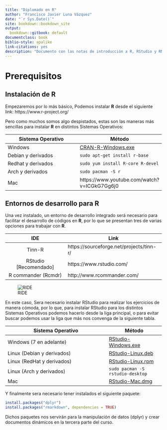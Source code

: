 ```yaml
--- 
title: "Diplomado en R"
author: "Francisco Javier Luna Vázquez"
date: "`r Sys.Date()`"
site: bookdown::bookdown_site 
output: 
  bookdown::gitbook: default
documentclass: book
biblio-style: apalike
link-citations: yes
description: "Documento con las notas de introducción a R, RStudio y RMarkdown"
---
```


# Prerequisitos

## Instalación de R
Empezaremos por lo más básico, Podemos instalar **R** desde el siguiente link: https://www.r-project.org/

Pero como muchos somos algo despistados, estas son las maneras más sencillas para instalar **R** en distintos Sistemas Operativos:

|Sistema Operativo | Método   |
|------------------|----------|
|   Windows        | [CRAN-R-Windows.exe](https://cran.itam.mx/bin/windows/base/R-3.3.3-win.exe)  |
|Debian y derivados|`sudo apt-get install r-base`                           |
|Redhat y derivados| `sudo yum install R-core R-devel`                      |
|Arch y derivados  | `sudo pacman -S r`                                     |
|     Mac          | https://www.youtube.com/watch?v=ICGkG7Gg6j0            |


## Entornos de desarrollo para R

Una vez instalado, un entorno de desarrollo integrado será necesario para facilitar el desarrollo de códigos en **R**, por lo que se presentan tres de varias opciones para trabajar con **R**. 

|       IDE             |  Link     |
|:---------------------:|-----------|
|   Tinn-R              | https://sourceforge.net/projects/tinn-r/ |
|RStudio [Recomendado]  | https://www.rstudio.com/ |
| R commander (Rcmdr)   | http://www.rcommander.com/ |

![RIDE](./assets/images/Rstudio-300x260.png)

En este caso, Sera necesario instalar RStudio para realizar los ejercicios de manera cómoda, por lo que, para instalar RStudio para los distintos Sistemas Operativos podemos hacerlo desde la liga principal, o para evitar buscar podemos usar la liga que más nos convenga de la siguiente tabla.

|Sistema Operativo | Método   |
|------------------|----------|
| Windows (7 en adelante) | [RStudio-Windows.exe](https://download1.rstudio.org/RStudio-1.0.136.exe) |
| Linux (Debian y derivados)   | [RStudio-Linux.deb](https://download1.rstudio.org/rstudio-1.0.136-amd64.deb) |
| Linux (RedHat y derivados)   | [RStudio-Linux.rpm](https://download1.rstudio.org/rstudio-1.0.136-x86_64.rpm) |
| Linux (Arch y derivados)     | `sudo pacman -S rstudio-desktop` |
| Mac 	 | [RStudio-Mac.dmg](https://download1.rstudio.org/RStudio-1.0.136.dmg) |

Y finalmente sera necesario tener instalados el siguiente paquete:


```r
install.packages("dplyr")
install.packages("rmarkdown", dependencies = TRUE)
```

Dichos paquetes nos servirán para la manipulación  de datos (dplyr) y crear documentos dinámicos en la tercera parte del curso.
